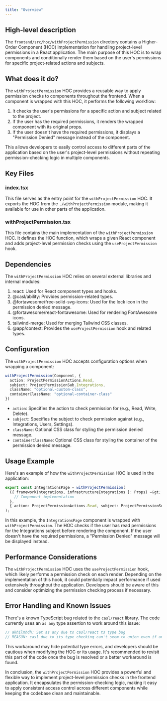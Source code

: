 ```yaml
---
title: "Overview"
---
```


## High-level description
The `frontend/src/hoc/withProjectPermission` directory contains a Higher-Order Component (HOC) implementation for handling project-level permissions in a React application. The main purpose of this HOC is to wrap components and conditionally render them based on the user's permissions for specific project-related actions and subjects.

## What does it do?
The `withProjectPermission` HOC provides a reusable way to apply permission checks to components throughout the frontend. When a component is wrapped with this HOC, it performs the following workflow:

1. It checks the user's permissions for a specific action and subject related to the project.
2. If the user has the required permissions, it renders the wrapped component with its original props.
3. If the user doesn't have the required permissions, it displays a "Permission Denied" message instead of the component.

This allows developers to easily control access to different parts of the application based on the user's project-level permissions without repeating permission-checking logic in multiple components.

## Key Files

### index.tsx
This file serves as the entry point for the `withProjectPermission` HOC. It exports the HOC from the `./withProjectPermission` module, making it available for use in other parts of the application.

### withProjectPermission.tsx
This file contains the main implementation of the `withProjectPermission` HOC. It defines the HOC function, which wraps a given React component and adds project-level permission checks using the `useProjectPermission` hook.

## Dependencies
The `withProjectPermission` HOC relies on several external libraries and internal modules:

1. react: Used for React component types and hooks.
2. @casl/ability: Provides permission-related types.
3. @fortawesome/free-solid-svg-icons: Used for the lock icon in the permission denied message.
4. @fortawesome/react-fontawesome: Used for rendering FontAwesome icons.
5. tailwind-merge: Used for merging Tailwind CSS classes.
6. @app/context: Provides the `useProjectPermission` hook and related types.

## Configuration
The `withProjectPermission` HOC accepts configuration options when wrapping a component:

```typescript
withProjectPermission(Component, {
  action: ProjectPermissionActions.Read,
  subject: ProjectPermissionSub.Integrations,
  className: "optional-custom-class",
  containerClassName: "optional-container-class"
})
```

- `action`: Specifies the action to check permission for (e.g., Read, Write, Delete).
- `subject`: Specifies the subject to check permission against (e.g., Integrations, Users, Settings).
- `className`: Optional CSS class for styling the permission denied message.
- `containerClassName`: Optional CSS class for styling the container of the permission denied message.

## Usage Example
Here's an example of how the `withProjectPermission` HOC is used in the application:

```typescript
export const IntegrationsPage = withProjectPermission(
  ({ frameworkIntegrations, infrastructureIntegrations }: Props) =&gt; {
    // Component implementation
  },
  { action: ProjectPermissionActions.Read, subject: ProjectPermissionSub.Integrations }
);
```

In this example, the `IntegrationsPage` component is wrapped with `withProjectPermission`. The HOC checks if the user has read permissions for the Integrations subject before rendering the component. If the user doesn't have the required permissions, a "Permission Denied" message will be displayed instead.

## Performance Considerations
The `withProjectPermission` HOC uses the `useProjectPermission` hook, which likely performs a permission check on each render. Depending on the implementation of this hook, it could potentially impact performance if used extensively throughout the application. Developers should be aware of this and consider optimizing the permission checking process if necessary.

## Error Handling and Known Issues
There's a known TypeScript bug related to the `casl/react` library. The code currently uses an `as any` type assertion to work around this issue:

```typescript
// akhilmhdh: Set as any due to casl/react ts type bug
// REASON: casl due to its type checking can't seem to union even if union intersection is applied
```

This workaround may hide potential type errors, and developers should be cautious when modifying the HOC or its usage. It's recommended to revisit this part of the code once the bug is resolved or a better workaround is found.

In conclusion, the `withProjectPermission` HOC provides a powerful and flexible way to implement project-level permission checks in the frontend application. It encapsulates the permission-checking logic, making it easy to apply consistent access control across different components while keeping the codebase clean and maintainable.